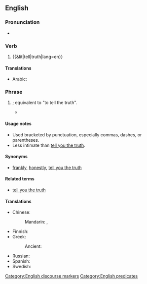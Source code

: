 ==English==

===Pronunciation===
* {{audio|En-au-tell the truth.ogg|Audio (AU)|lang=en}}

===Verb===
{{head|en|verb}}

# {{&lit|tell|truth|lang=en}}

==== Translations ====
{{trans-top}}
* Arabic: {{t|ar|صَدَقَ}}
{{trans-mid}}
{{trans-bottom}}

===Phrase===
{{head|en|phrase}}

# {{lb|en|idiomatic|informal}} {{non-gloss definition|Used to positively assert the frank honesty of an associated statement of set of statements}}; equivalent to "to tell the truth".
#* {{quote-book|lang=en|year=1991|title=Bicycling Through Space and Time|author=Mike Sirota|passage=Then it sneezed. Considering what it was smelling, that was no surprise. '''Tell the truth''', I'd gotten so used to the jof jof dung that I didn't notice it anymore.}}

====Usage notes====
* Used bracketed by punctuation, especially commas, dashes, or parentheses.
* Less intimate than [[tell you the truth]].

====Synonyms====
* {{sense|asserting frank honesty of statement}} [[frankly]], [[honestly]], [[tell you the truth]]

====Related terms====
* [[tell you the truth]]

====Translations====
{{trans-top|asserting frank honest of associated statement}}
* Chinese:
*: Mandarin: {{t+|cmn|老實說|sc=Hani}}, {{t+|cmn|老实说|tr=lǎoshíshuō|sc=Hani}}
* Finnish: {{t|fi|totta puhuen}}
* Greek:
*: Ancient: {{t|grc|ἀληθεύω}}
{{trans-mid}}
* Russian: {{t+|ru|че́стно говоря́}}
* Spanish: {{t|es|decir la verdad}}
* Swedish: {{t|sv|ärligt talat}}
{{trans-bottom}}

[[Category:English discourse markers]]
[[Category:English predicates]]